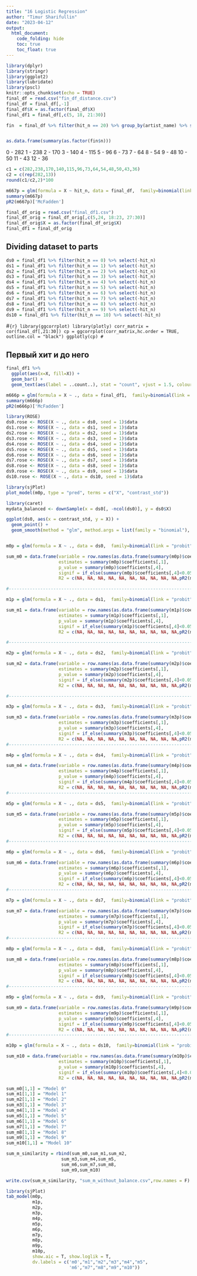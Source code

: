 ---
title: "16 Logistic Regression"
author: "Timur Sharifullin"
date: "2023-04-12"
output: 
  html_document:
    code_folding: hide
    toc: true
    toc_float: true
---

```{r setup, include=FALSE}
library(dplyr)
library(stringr)
library(ggplot2)
library(lubridate)
library(pscl)
knitr::opts_chunk$set(echo = TRUE)
final_df = read.csv("fin_df_distance.csv")
final_df = final_df[,-1]
final_df$X = as.factor(final_df$X) 
final_df1 = final_df[,c(5, 18, 21:30)]
```

```{r}
fin  = final_df %>% filter(hit_n == 20) %>% group_by(artist_name) %>% summarize(n = n()) %>% arrange(n)


as.data.frame(summary(as.factor(fin$n)))
```
0 - 282 
1 - 238
2 - 170
3 - 140
4 - 115
5 - 96
6 - 73
7 - 64
8 - 54
9 - 48
10 - 50
11 - 43
12 - 36

```{r}
c1 = c(282,238,170,140,115,96,73,64,54,48,50,43,36)
c2 = c(rep(282,13))
round(c1/c2,2)*100
```


```{r}
m667p = glm(formula = X ~ hit_n, data = final_df,  family=binomial(link = "probit"))
summary(m667p)
pR2(m667p)['McFadden']
```


```{r}
final_df_orig = read.csv("final_df1.csv") 
final_df_orig = final_df_orig[,c(5,24, 18:23, 27:30)]
final_df_orig$X = as.factor(final_df_orig$X)
final_df1 = final_df_orig
```


## Dividing dataset to parts

```{r}
ds0 = final_df1 %>% filter(hit_n == 0) %>% select(-hit_n)
ds1 = final_df1 %>% filter(hit_n == 1) %>% select(-hit_n)
ds2 = final_df1 %>% filter(hit_n == 2) %>% select(-hit_n)
ds3 = final_df1 %>% filter(hit_n == 3) %>% select(-hit_n)
ds4 = final_df1 %>% filter(hit_n == 4) %>% select(-hit_n)
ds5 = final_df1 %>% filter(hit_n == 5) %>% select(-hit_n)
ds6 = final_df1 %>% filter(hit_n == 6) %>% select(-hit_n)
ds7 = final_df1 %>% filter(hit_n == 7) %>% select(-hit_n)
ds8 = final_df1 %>% filter(hit_n == 8) %>% select(-hit_n)
ds9 = final_df1 %>% filter(hit_n == 9) %>% select(-hit_n)
ds10 = final_df1 %>% filter(hit_n == 10) %>% select(-hit_n)
```

#```{r}
library(ggcorrplot)
library(plotly)
corr_matrix = cor(final_df[,21:30])
cp = ggcorrplot(corr_matrix,hc.order = TRUE, outline.col = "black")
ggplotly(cp)
#```


## Первый хит и до него

```{r}
final_df1 %>% 
  ggplot(aes(x=X, fill=X)) +
  geom_bar() +
  geom_text(aes(label = ..count..), stat = "count", vjust = 1.5, colour = "white")
```

```{r}
m666p = glm(formula = X ~ ., data = final_df1,  family=binomial(link = "probit"))
summary(m666p)
pR2(m666p)['McFadden']
```


```{r}
library(ROSE)
ds0.rose <- ROSE(X ~ ., data = ds0, seed = 1)$data
ds1.rose <- ROSE(X ~ ., data = ds1, seed = 1)$data
ds2.rose <- ROSE(X ~ ., data = ds2, seed = 1)$data
ds3.rose <- ROSE(X ~ ., data = ds3, seed = 1)$data
ds4.rose <- ROSE(X ~ ., data = ds4, seed = 1)$data
ds5.rose <- ROSE(X ~ ., data = ds5, seed = 1)$data
ds6.rose <- ROSE(X ~ ., data = ds6, seed = 1)$data
ds7.rose <- ROSE(X ~ ., data = ds7, seed = 1)$data
ds8.rose <- ROSE(X ~ ., data = ds8, seed = 1)$data
ds9.rose <- ROSE(X ~ ., data = ds9, seed = 1)$data
ds10.rose <- ROSE(X ~ ., data = ds10, seed = 1)$data
```


```{r}
library(sjPlot)
plot_model(m0p, type = "pred", terms = c("X", "contrast_std"))
```

```{r}
library(caret)
mydata_balanced <- downSample(x = ds0[, -ncol(ds0)], y = ds0$X)

ggplot(ds0, aes(x = contrast_std, y = X)) +
  geom_point() +
  geom_smooth(method = "glm", method.args = list(family = "binomial"), se = FALSE)
```


```{r}

```


```{r}
m0p = glm(formula = X ~ ., data = ds0,  family=binomial(link = "probit"))

sum_m0 = data.frame(variable = row.names(as.data.frame(summary(m0p)$coefficients[,1])),
                    estimates = summary(m0p)$coefficients[,1],
                    p_value = summary(m0p)$coefficients[,4],
                    signif = if_else(summary(m0p)$coefficients[,4]<0.05, "true",""),
                    R2 = c(NA, NA, NA, NA, NA, NA, NA, NA, NA, NA,pR2(m0p)['McFadden']))

#---------------------------------------------------------------------------------------

m1p = glm(formula = X ~ ., data = ds1,  family=binomial(link = "probit"))

sum_m1 = data.frame(variable = row.names(as.data.frame(summary(m1p)$coefficients[,1])),
                    estimates = summary(m1p)$coefficients[,1],
                    p_value = summary(m1p)$coefficients[,4],
                    signif = if_else(summary(m1p)$coefficients[,4]<0.05, "true",""),
                    R2 = c(NA, NA, NA, NA, NA, NA, NA, NA, NA, NA,pR2(m1p)['McFadden']))

#---------------------------------------------------------------------------------------

m2p = glm(formula = X ~ ., data = ds2,  family=binomial(link = "probit"))

sum_m2 = data.frame(variable = row.names(as.data.frame(summary(m2p)$coefficients[,1])),
                    estimates = summary(m2p)$coefficients[,1],
                    p_value = summary(m2p)$coefficients[,4],
                    signif = if_else(summary(m2p)$coefficients[,4]<0.05, "true",""),
                    R2 = c(NA, NA, NA, NA, NA, NA, NA, NA, NA, NA,pR2(m2p)['McFadden']))

#---------------------------------------------------------------------------------------

m3p = glm(formula = X ~ ., data = ds3,  family=binomial(link = "probit"))

sum_m3 = data.frame(variable = row.names(as.data.frame(summary(m3p)$coefficients[,1])),
                    estimates = summary(m3p)$coefficients[,1],
                    p_value = summary(m3p)$coefficients[,4],
                    signif = if_else(summary(m3p)$coefficients[,4]<0.05, "true",""),
                    R2 = c(NA, NA, NA, NA, NA, NA, NA, NA, NA, NA,pR2(m3p)['McFadden']))
#---------------------------------------------------------------------------------------

m4p = glm(formula = X ~ ., data = ds4,  family=binomial(link = "probit"))

sum_m4 = data.frame(variable = row.names(as.data.frame(summary(m4p)$coefficients[,1])),
                    estimates = summary(m4p)$coefficients[,1],
                    p_value = summary(m4p)$coefficients[,4],
                    signif = if_else(summary(m4p)$coefficients[,4]<0.05, "true",""),
                    R2 = c(NA, NA, NA, NA, NA, NA, NA, NA, NA, NA,pR2(m4p)['McFadden']))
#---------------------------------------------------------------------------------------

m5p = glm(formula = X ~ ., data = ds5,  family=binomial(link = "probit"))

sum_m5 = data.frame(variable = row.names(as.data.frame(summary(m5p)$coefficients[,1])),
                    estimates = summary(m5p)$coefficients[,1],
                    p_value = summary(m5p)$coefficients[,4],
                    signif = if_else(summary(m5p)$coefficients[,4]<0.05, "true",""),
                    R2 = c(NA, NA, NA, NA, NA, NA, NA, NA, NA, NA,pR2(m5p)['McFadden']))
#---------------------------------------------------------------------------------------

m6p = glm(formula = X ~ ., data = ds6,  family=binomial(link = "probit"))

sum_m6 = data.frame(variable = row.names(as.data.frame(summary(m6p)$coefficients[,1])),
                    estimates = summary(m6p)$coefficients[,1],
                    p_value = summary(m6p)$coefficients[,4],
                    signif = if_else(summary(m6p)$coefficients[,4]<0.05, "true",""),
                    R2 = c(NA, NA, NA, NA, NA, NA, NA, NA, NA, NA,pR2(m6p)['McFadden']))
#---------------------------------------------------------------------------------------

m7p = glm(formula = X ~ ., data = ds7,  family=binomial(link = "probit"))

sum_m7 = data.frame(variable = row.names(as.data.frame(summary(m7p)$coefficients[,1])),
                    estimates = summary(m7p)$coefficients[,1],
                    p_value = summary(m7p)$coefficients[,4],
                    signif = if_else(summary(m7p)$coefficients[,4]<0.05, "true",""),
                    R2 = c(NA, NA, NA, NA, NA, NA, NA, NA, NA, NA,pR2(m7p)['McFadden']))
#---------------------------------------------------------------------------------------

m8p = glm(formula = X ~ ., data = ds8,  family=binomial(link = "probit"))

sum_m8 = data.frame(variable = row.names(as.data.frame(summary(m8p)$coefficients[,1])),
                    estimates = summary(m8p)$coefficients[,1],
                    p_value = summary(m8p)$coefficients[,4],
                    signif = if_else(summary(m8p)$coefficients[,4]<0.05, "true",""),
                    R2 = c(NA, NA, NA, NA, NA, NA, NA, NA, NA, NA,pR2(m8p)['McFadden']))
#---------------------------------------------------------------------------------------

m9p = glm(formula = X ~ ., data = ds9,  family=binomial(link = "probit"))

sum_m9 = data.frame(variable = row.names(as.data.frame(summary(m9p)$coefficients[,1])),
                    estimates = summary(m9p)$coefficients[,1],
                    p_value = summary(m9p)$coefficients[,4],
                    signif = if_else(summary(m9p)$coefficients[,4]<0.05, "true",""),
                    R2 = c(NA, NA, NA, NA, NA, NA, NA, NA, NA, NA,pR2(m9p)['McFadden']))
#---------------------------------------------------------------------------------------

m10p = glm(formula = X ~ ., data = ds10,  family=binomial(link = "probit"))

sum_m10 = data.frame(variable = row.names(as.data.frame(summary(m10p)$coefficients[,1])),
                    estimates = summary(m10p)$coefficients[,1],
                    p_value = summary(m10p)$coefficients[,4],
                    signif = if_else(summary(m10p)$coefficients[,4]<0.05, "true",""),
                    R2 = c(NA, NA, NA, NA, NA, NA, NA, NA, NA, NA,pR2(m10p)['McFadden']))
```

```{r}
sum_m0[1,1] = "Model 0"
sum_m1[1,1] = "Model 1"
sum_m2[1,1] = "Model 2"
sum_m3[1,1] = "Model 3"
sum_m4[1,1] = "Model 4"
sum_m5[1,1] = "Model 5"
sum_m6[1,1] = "Model 6"
sum_m7[1,1] = "Model 7"
sum_m8[1,1] = "Model 8"
sum_m9[1,1] = "Model 9"
sum_m10[1,1] = "Model 10"

sum_m_similarity = rbind(sum_m0,sum_m1,sum_m2,
                     sum_m3,sum_m4,sum_m5,
                     sum_m6,sum_m7,sum_m8,
                     sum_m9,sum_m10)

write.csv(sum_m_similarity, "sum_m_without_balance.csv",row.names = F)
```


```{r}
library(sjPlot)
tab_model(m0p,
          m1p,
          m2p,
          m3p,
          m4p,
          m5p,
          m6p,
          m7p,
          m8p,
          m9p,
          m10p,
          show.aic = T, show.loglik = T,
          dv.labels = c('m0',"m1","m2","m3","m4","m5",
                        'm6',"m7","m8","m9","m10"))
```



